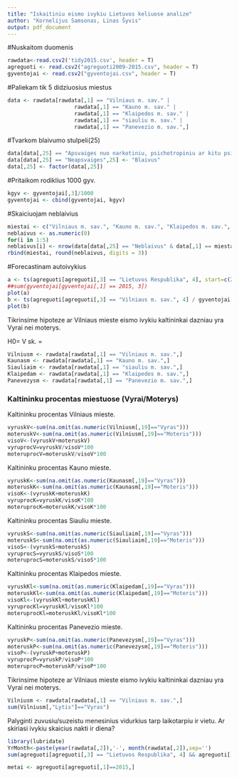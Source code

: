 ```yaml
---
title: "Iskaitiniu eismo ivykiu Lietuvos keliuose analize"
author: "Kornelijus Samsonas, Linas Šyvis"
output: pdf_document
---
```


#Nuskaitom duomenis
```r
rawdata<-read.csv2('tidy2015.csv', header = T)
agreguoti <- read.csv2("agreguoti2009-2015.csv", header = T)
gyventojai <- read.csv2("gyventojai.csv", header = T)
```

#Paliekam tik 5 didziuosius miestus
```r
data <- rawdata[rawdata[,1] == "Vilniaus m. sav." | 
                     rawdata[,1] == "Kauno m. sav." | 
                     rawdata[,1] == "Klaipedos m. sav." | 
                     rawdata[,1] == "siauliu m. sav." | 
                     rawdata[,1] == "Panevezio m. sav.",]
```

#Tvarkom blaivumo stulpeli(25)
```r
data[data[,25] == "Apsvaiges nuo narkotiniu, psichotropiniu ar kitu psichika veikianciu medziagu" | data[,25] == "Atsisake buti patikrintas",25] <- "Neblaivus"
data[data[,25] == "Neapsvaiges",25] <- "Blaivus"
data[,25] <- factor(data[,25])
```

#Pritaikom rodiklius 1000 gyv.
```r
kgyv <- gyventojai[,3]/1000
gyventojai <- cbind(gyventojai, kgyv)
```

#Skaiciuojam neblaivius
```r
miestai <- c("Vilniaus m. sav.", "Kauno m. sav.", "Klaipedos m. sav.", "siauliu m. sav.", "Panevezio m. sav.")
neblaivus <- as.numeric(0)
for(i in 1:5)
neblaivus[i] <- nrow(data[data[,25] == "Neblaivus" & data[,1] == miestai[i],]) / gyventojai[gyventojai[,1] == 2015 & gyventojai[,2] == miestai[i], 6]
rbind(miestai, round(neblaivus, digits = 3))
```

#Forecastinam autoivykius
```r
a <- ts(agreguoti[agreguoti[,3] == "Lietuvos Respublika", 4], start=c(2009,1),  frequency = 12)
##sum(gyventojai[gyventojai[,1] == 2015, 3])
plot(a)
b <- ts(agreguoti[agreguoti[,3] == "Vilniaus m. sav.", 4] / gyventojai[gyventojai[,1] == 2015 & gyventojai[,2] == miestai[1], 6], start=c(2009,1), frequency = 12)
plot(b)

```


Tikrinsime hipoteze ar Vilniaus mieste eismo ivykiu kaltininkai dazniau yra Vyrai nei moterys.

H0= V sk. = 

```r
Vilniusm <- rawdata[rawdata[,1] == "Vilniaus m. sav.",]
Kaunasm <- rawdata[rawdata[,1] == "Kauno m. sav.",]
Siauliaim <- rawdata[rawdata[,1] == "siauliu m. sav.",]
Klaipedam <- rawdata[rawdata[,1] == "Klaipedos m. sav.",]
Panevezysm <- rawdata[rawdata[,1] == "Panevezio m. sav.",]

```


### Kaltininku procentas miestuose (Vyrai/Moterys)

Kaltininku procentas Vilniaus mieste.

```r
vyruskV<-sum(na.omit(as.numeric(Vilniusm[,19]=="Vyras")))
moteruskV<-sum(na.omit(as.numeric(Vilniusm[,19]=="Moteris")))
visoV<-(vyruskV+moteruskV)
vyruprocV=vyruskV/visoV*100
moteruprocV=moteruskV/visoV*100
```

Kaltininku procentas Kauno mieste.

```r
vyruskK<-sum(na.omit(as.numeric(Kaunasm[,19]=="Vyras")))
moteruskK<-sum(na.omit(as.numeric(Kaunasm[,19]=="Moteris")))
visoK<-(vyruskK+moteruskK)
vyruprocK=vyruskK/visoK*100
moteruprocK=moteruskK/visoK*100
```

Kaltininku procentas Siauliu mieste.

```r
vyruskS<-sum(na.omit(as.numeric(Siauliaim[,19]=="Vyras")))
moteruskS<-sum(na.omit(as.numeric(Siauliaim[,19]=="Moteris")))
visoS<-(vyruskS+moteruskS)
vyruprocS=vyruskS/visoS*100
moteruprocS=moteruskS/visoS*100
```


Kaltininku procentas Klaipedos mieste.

```r
vyruskKl<-sum(na.omit(as.numeric(Klaipedam[,19]=="Vyras")))
moteruskKl<-sum(na.omit(as.numeric(Klaipedam[,19]=="Moteris")))
visoKl<-(vyruskKl+moteruskKl)
vyruprocKl=vyruskKl/visoKl*100
moteruprocKl=moteruskKl/visoKl*100
```

Kaltininku procentas Panevezio mieste.

```r
vyruskP<-sum(na.omit(as.numeric(Panevezysm[,19]=="Vyras")))
moteruskP<-sum(na.omit(as.numeric(Panevezysm[,19]=="Moteris")))
visoP<-(vyruskP+moteruskP)
vyruprocP=vyruskP/visoP*100
moteruprocP=moteruskP/visoP*100
```



Tikrinsime hipoteze ar Vilniaus mieste eismo ivykiu kaltininkai dazniau yra Vyrai nei moterys.

```r
Vilniusm <- rawdata[rawdata[,1] == "Vilniaus m. sav.",]
sum(Vilniusm[,"Lytis"]=="Vyras")
```


Palyginti zuvusiu/suzeistu menesinius vidurkius tarp laikotarpiu ir vietu.
Ar skiriasi ivykiu skaicius nakti ir diena?


```r
library(lubridate)
YrMonth<-paste(year(rawdata[,2]),'-', month(rawdata[,2]),sep='')
sum(agreguoti[agreguoti[,3] == "Lietuvos Respublika", 4] && agreguoti[,1] == 2015)

metai <- agreguoti[agreguoti[,1]==2015,]
```


